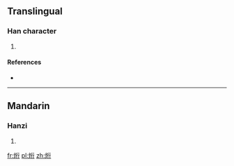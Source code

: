 ==Translingual==

===Han character===
{{Han char|rn=86|rad=火|as=06|sn=10|four=91821|canj=FHON}}

# {{defn|Han|sort=火06}}

====References====
* {{Han ref|kx=0669.130|dkj=18984|dj=1078.190|hdz=32200.090|uh=70C6|ud=28870|bh=D278|bd=53880}}

----

==Mandarin==

===Hanzi===
{{cmn-hanzi|pin=[[xíng]] ([[xing2]])|wg=hsing<sup>2</sup>}}

# {{defn|lang=cmn|sort=火06}}

[[fr:烆]]
[[pl:烆]]
[[zh:烆]]